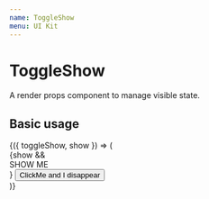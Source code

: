 ```yaml
---
name: ToggleShow
menu: UI Kit
---
```



# ToggleShow
A render props component to manage visible state.

## Basic usage
<Playground>
  <ToggleShow>
    {({ toggleShow, show }) => (
      <div>
        {show && <div>SHOW ME</div>}
        <button onClick={toggleShow}>ClickMe and I disappear</button>
      </div>
    )}
  </ToggleShow>
</Playground>
